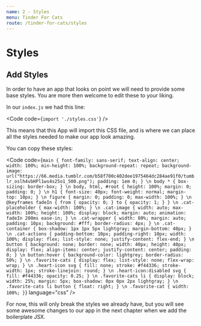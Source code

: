 ```yaml
---
name: 2 - Styles
menu: Tinder For Cats
route: /tinder-for-cats/styles
---
```



# Styles

## Add Styles

In order to have an app that looks on point we will need to provide some base styles. You are more then welcome to edit these to your liking.

In our `index.js` we had this line:

<Code code={`import './styles.css'`} />

This means that this App will import this CSS file, and is where we can place all the styles needed to make our app look amazing.

You can copy these styles:

<Code
  code={`
main {
  font-family: sans-serif;
  text-align: center;
  width: 100%;
  min-height: 100%;
  background-repeat: repeat;
  background-image: url("https://66.media.tumblr.com/b58f700c402dee1975464dc284ae91f0/tumblr_oslh4vbHPl1ws4s25o1_500.png");
  padding: 1em 0;
}
\n
body * {
  box-sizing: border-box;
}
\n
body, html, #root {
  height: 100%;
  margin: 0;
  padding: 0;
}
\n
h1 {
  font-size: 40px;
  font-weight: normal;
  margin-top: 10px;
}
\n
figure {
  margin: 0;
  padding: 0;
  max-width: 100%;
}
\n
@keyframes fadeIn {
  from {
    opacity: 0;
  }
  to {
    opacity: 1;
  }
}
\n
.cat-placeholder {
  max-width: 100%;
}
\n
.cat-image {
  width: auto;
  max-width: 100%;
  height: 100%;
  display: block;
  margin: auto;
  animation: fadeIn 200ms ease-in;
}
\n
.cat-wrapper {
  width: 80%;
  margin: auto;
  padding: 10px;
  background: #fff;
  border-radius: 4px;
}
\n
.cat-container {
  box-shadow: 1px 1px 5px lightgray;
  margin-bottom: 40px;
}
\n
.cat-actions {
  padding-bottom: 10px;
  padding-right: 10px;
  width: 100%;
  display: flex;
  list-style: none;
  justify-content: flex-end;
}
\n
button {
  background: none;
  border: none;
  width: 40px;
  height: 40px;
  display: flex;
  align-items: center;
  justify-content: center;
  padding: 0;
}
\n
button:hover {
  background-color: lightgrey;
  border-radius: 50%;
}
\n
.favorite-cats {
  display: flex;
  list-style: none;
  flex-wrap: wrap;
}
\n
.heart-icon svg {
  fill: none;
  stroke: #f44336;
  stroke-width: 1px;
  stroke-linejoin: round;
}
\n
.heart-icon:disabled svg {
  fill: #f44336;
  opacity: 0.25;
}
\n
.favorite-cats li {
  display: block;
  width: 25%;
  margin: 5px;
  box-shadow: 0px 0px 2px lightgray;
}
\n
.favorite-cats li button {
  float: right;
}
\n
.favorite-cat {
  width: 100%;
}
`}
  language="css"
/>

For now, this will only break the styles we already have, but you will see some awesome changes to our app in the next chapter when we add the boilerplate JSX.
